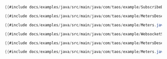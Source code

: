 <Tabs defaultValue="native">
<TabItem value="native" label="本地连接">

```java
{{#include docs/examples/java/src/main/java/com/taos/example/SubscribeDemo.java}}
```
```java
{{#include docs/examples/java/src/main/java/com/taos/example/MetersDeserializer.java}}
```
```java
{{#include docs/examples/java/src/main/java/com/taos/example/Meters.java}}
```

</TabItem>
<TabItem value="ws" label="WebSocket 连接">

```java
{{#include docs/examples/java/src/main/java/com/taos/example/WebsocketSubscribeDemo.java}}
```
```java
{{#include docs/examples/java/src/main/java/com/taos/example/MetersDeserializer.java}}
```
```java
{{#include docs/examples/java/src/main/java/com/taos/example/Meters.java}}
```

</TabItem>
</Tabs>
